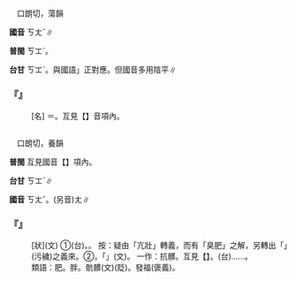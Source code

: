 
=={{ruby|慷|ㄎㄤˇ}}==

　口朗切，蕩韻

'''國音''' <rt>ㄎㄤˇ</rt>∥

'''普閩''' <rt>ㄎㆲˋ</rt>。

'''台甘''' <rt>ㄎㆲˋ</rt>。與國語{{ruby|「|ㄎㄤˇ}}」正對應。但國音多用陰平∥

    

==='''『{{ruby|慷|ㄎㄤˇ}}{{ruby|慨|ㄎㄞˇ}}』'''===
: [名] ＝{{ruby|慷|ㄎㄤ}}{{ruby|慨|ㄎㄞˇ}}。互見【{{ruby|慷|ㄎㄤ}}】音項內。
    

=={{ruby|骯|ㄎㄤˇ}}==

　口朗切，養韻

'''普閩''' 互見國音【{{ruby|骯|ㄤ}}】項內。

'''台甘''' <rt>ㄎㆲˋ</rt>∥

'''國音''' <rt>ㄎㄤˇ</rt>。(另音)<rt>ㄤ</rt>∥

    

==='''『{{ruby|骯|ㄎㄤˇ}}{{ruby|髒|ㄗㄤˇ}}』'''===
: [狀](文) ①(台){{ruby|身|ㄒㄧㄣ}}{{ruby|體|ㄊㆤˋ}}{{ruby|真|ㄐㄧㄣ}}{{ruby|肥|ㄅㄨㄧˊ}}。{{ruby|臭|ㄘㄠ˪}}{{ruby|肥|ㄅㄨㄧˊ}}。 按：疑由「亢壯」轉義，而有「臭肥」之解，另轉出「{{ruby|骯|ㄤ}}{{ruby|髒|ㄗㄤ}}」(污穢)之義來。②{{ruby|高|ㄍㄜ}}{{ruby|亢|ㄎㄤˋ}}{{ruby|剛|ㄍㆲ}}{{ruby|直|ㄉㄧㆵ ͘}}，{{ruby|也|ㄧㄚ˫}}{{ruby|叫|ㄍㄧㄜ˪}}「{{ruby|骯|ㄎㄤˇ}}{{ruby|髒|ㄗㄤˇ}}」(文)。 一作：抗髒。互見【{{ruby|骯|ㄤ}}{{ruby|髒|ㄗㄤ}}】。(台){{ruby|腤|ㆰ}}{{ruby|臢|ㄗㆰ}}……。
:類語：肥。胖。骯髒(文)(貶)。發福(褒義)。
:
    
